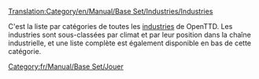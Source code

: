 [[Translation:Category/en/Manual/Base Set/Industries/Industries]]

C'est la liste par catégories de toutes les [[fr/Manual/Industries|industries]] de OpenTTD. Les industries sont sous-classées par climat et par leur position dans la chaîne industrielle, et une liste complète est également disponible en bas de cette catégorie.

[[Category:fr/Manual/Base Set/Jouer]]
